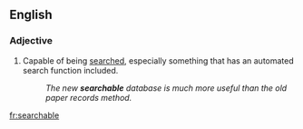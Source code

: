 ==English==

===Adjective===
{{en-adj|-}}

#Capable of being [[search]]ed, especially something that has an automated search function included.
#:''The new '''searchable''' database is much more useful than the old paper records method.''

[[fr:searchable]]